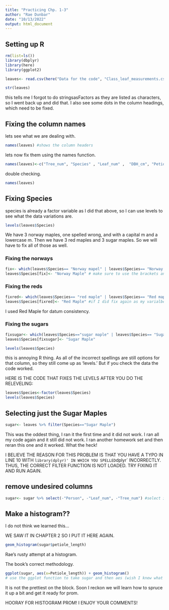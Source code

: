 ```yaml
---
title: "Practicing Chp. 1-3"
author: "Rae Dunbar"
date: "10/13/2022"
output: html_document
---
```

## Setting up R
```r
rm(list=ls())
library(dbplyr)
library(here)
library(ggplot2)
```


```r
leaves<- read.csv(here("Data for the code", "Class_leaf_measurements.csv"), stringsAsFactors = TRUE)

```

```r
str(leaves)
```
this tells me I forgot to do stringsasFactors as they are listed as characters, so I went back up and did that. I also see some dots in the column headings, which need to be fixed. 

## Fixing the column names

lets see what we are dealing with.
```r
names(leaves) #shows the column headers
```

lets now fix them using the names function. 
```r
names(leaves)<-c("Tree_num", "Species" , "Leaf_num" ,  "DBH_cm", "Petiole_length" , "Total_length_cm", "Middle_lobe_length_cm" , "Middle_lobe_width_cm", "Person" )
```

double checking. 
```r
names(leaves)
```

## Fixing Species

species is already a factor variable as I did that above, so I can use levels to see what the data variations  are.
```r
levels(leaves$Species)
```
We have 3 norway maples, one spelled wrong, and with a capital m and a lowercase m. Then we have 3 red maples  and 3 sugar maples. So we will have to fix all of those as well. 

### Fixing the norways
```r
fix<- which(leaves$Species== "Norway mapel" | leaves$Species== "Norway maple" )
leaves$Species[fix]<- "Norway Maple" # make sure to use the brackets and not the ()! 
```

### Fixing the reds

```r
fixred<- which(leaves$Species== "red maple" | leaves$Species== "Red maple")
leaves$Species[fixred]<- "Red Maple" #if I did fix again as my varialbe, we may run into some problems later on if we only run parts of this rmd. 
```
I used Red Maple for datum consistency. 

### Fixing the sugars

```r
fixsugar<- which(leaves$Species=="sugar maple" | leaves$Species== "Sugar mapel")
leaves$Species[fixsugar]<- "Sugar Maple"
```

```r
levels(leaves$Species)
```
this is annoying R thing. As all of the incorrect spellings are still options for that column, so they still come up as 'levels.' But if you check the data the code worked.

HERE IS THE CODE THAT FIXES THE LEVELS AFTER YOU DO THE RELEVELING:

```r
leaves$Species<-factor(leaves$Species)
levels(leaves$Species)
```


## Selecting just the Sugar Maples

```r
sugar<- leaves %>% filter(Species=="Sugar Maple")
```
This was the oddest thing, I ran it the first time and it did not work. I ran all my code again and it still did not work. I ran another homework set and then reran this one and it worked. What the heck!

I BELIEVE THE REASON FOR THIS PROBLEM IS THAT YOU HAVE A TYPO IN LINE 10 WITH `library(dplyr)' IN WHICH YOU SPELLED `dplyr` INCORRECTLY. THUS, THE CORRECT FILTER FUNCTION IS NOT LOADED. TRY FIXING IT AND RUN AGAIN.


## remove undesired columns
```r
sugar<- sugar %>% select(-"Person", -"Leaf_num", -"Tree_num") #select is for columns, slice is for rows, I keep mixing those up!
```

## Make a histogram??
I do not think we learned this...

WE SAW IT IN CHAPTER 2 SO I PUT IT HERE AGAIN.
```r
geom_histogram(sugar$petiole_length)
```
Rae's rusty attempt at a histogram. 

The book's correct methodology. 
```r
ggplot(sugar, aes(x=Petiole_length)) + geom_histogram()
# use the ggplot function to take sugar and then aes (wish I knew what this stood for) so the x axis is petiole length. then you tell it to make a histogram. 
```
It is not the prettiest on the block. Soon I reckon we will learn how to spruce it up a bit and get it ready for prom.

HOORAY FOR HISTOGRAM PROM! I  ENJOY YOUR COMMENTS!
